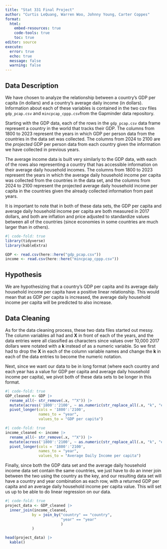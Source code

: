 ```yaml
---
title: "Stat 331 Final Project"
author: "Curtis LeQuang, Warren Woo, Johnny Young, Carter Coppes"
format: 
  html:
    embed-resources: true
    code-tools: true
    toc: true
editor: source
execute: 
  error: true
  echo: true
  message: false
  warning: false
---
```


## Data Description

We have chosen to analyze the relationship between a country's GDP per capita (in dollars) and a country's average daily income (in dollars). Information about each of these variables is contained in the two csv files `gdp_pcap.csv` and `mincpcap_cppp.csv`from the Gapminder data repository.

Starting with the GDP data, each of the rows in the `gdp_pcap.csv` data frame represent a country in the world that tracks their GDP. The columns from 1800 to 2023 represent the years in which GDP per person data from the countries in the data set was collected. The columns from 2024 to 2100 are the *projected* GDP per person data from each country given the information we have collected in previous years. 

The average income data is built very similarly to the GDP data, with each of the rows also representing a country that has accessible information on their average daily household incomes. The columns from 1800 to 2023 represent the years in which the average daily household income per capita was collected from the countries in the data set, and the columns from 2024 to 2100 represent the projected average daily household income per capita in the countries given the already collected information from past years.

It is important to note that in both of these data sets, the GDP per capita and average daily household income per capita are both measured in 2017 dollars, and both are inflation and price adjusted to standardize values between all of the countries (since economies in some countries are much larger than in others).

```r
#| code-fold: true
library(tidyverse)
library(kableExtra)

GDP <- read.csv(here::here("gdp_pcap.csv"))
income <- read.csv(here::here("mincpcap_cppp.csv"))
```

## Hypothesis

We are hypothesizing that a country's GDP per capita and its average daily household income per capita have a positive linear relationship. This would mean that as GDP per capita is increased, the average daily household income per capita will be predicted to also increase.

## Data Cleaning

As for the data cleaning process, these two data files started out messy. The column variables all had and **X** in front of each of the years, and the data entries were all classified as characters since values over 10,000 2017 dollars were notated with a **k** instead of as a numeric variable. So we first had to drop the **X** in each of the column variable names and change the **k** in each of the data entries to become the numeric notation.

Next, since we want our data to be in long format (where each country and each year has a value for GDP per capita and average daily household income per capita), we pivot both of these data sets to be longer in this format.

```r
#| code-fold: true
GDP_cleaned <- GDP |>
  rename_all(~ str_remove(.x, "^X")) |>
  mutate(across('1800':'2100', ~ as.numeric(str_replace_all(.x, "k", "e3")))) |>
  pivot_longer(cols = '1800':'2100',
               names_to = "year",
               values_to = "GDP per capita")
```

```r
#| code-fold: true
income_cleaned <- income |>
  rename_all(~ str_remove(.x, "^X")) |>
  mutate(across('1800':'2100', ~ as.numeric(str_replace_all(.x, "k", "e3")))) |>
  pivot_longer(cols = '1800':'2100',
               names_to = "year",
               values_to = "Average Daily Income per capita")
```

Finally, since both the GDP data set and the average daily household income data set contain the same countries, we just have to do an inner join between the two using the country as the key, and our resulting data set will have a country and year combination as each row, with a returned GDP per capita and an average daily household income per capita value. This will set us up to be able to do linear regression on our data.

```r
#| code-fold: true
project_data <- GDP_cleaned |>
  inner_join(income_cleaned,
            by = join_by("country" == "country",
                         "year" == "year"
                         )
            )

head(project_data) |>
  kable()
```